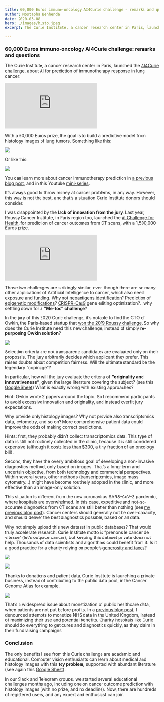 ```yaml
---
title: 60,000 Euros immuno-oncology AI4Curie challenge - remarks and questions
author: Mostapha Benhenda
date: 2020-03-08
hero: ./images/histo.jpeg
excerpt: The Curie Institute, a cancer research center in Paris, launched the AI4Curie challenge, about AI for immunotherapy.

---
```

### 60,000 Euros immuno-oncology AI4Curie challenge: remarks and questions

The Curie Institute, a cancer research center in Paris, launched the [AI4Curie challenge](https://curie.fr/landing/ai4curie), about AI for prediction of immunotherapy response in lung cancer:


  <iframe  style="margin:0 auto;" src="https://www.youtube.com/embed/qYi_13LaVe8" frameborder="0" allow="accelerometer; autoplay; encrypted-media; gyroscope; picture-in-picture" allowfullscreen></iframe>


With a 60,000 Euros prize, the goal is to build a predictive model from histology images of lung tumors. Something like this:

![](https://cdn-images-1.medium.com/max/800/1*muw4ma94XdOQQRr-hJnNNw.jpeg)

Or like this:

![](https://cdn-images-1.medium.com/max/800/1*MEffcL5uks6LqqHQGG810g.png)

You can learn more about cancer immunotherapy prediction in [a previous blog post](https://medium.com/the-ai-lab/how-to-better-predict-cancer-immunotherapy-results-f81747af75c8), and in this Youtube [mini-series](https://youtu.be/7ACNiebz0ko).

It’s always good to throw money at cancer problems, in any way. However, this way is not the best, and that’s a situation Curie Institute donors should consider.

I was disappointed by the **lack of innovation from the jury**. Last year, Roussy Cancer Institute, in Paris region too, launched the [AI Challenge for Health](https://www.aichallenge.parisregion.eu/health-challenge/), for prediction of cancer outcomes from CT scans, with a 1,500,000 Euros prize.

  <iframe  style="margin:0 auto;" src="https://www.youtube.com/embed/j1llXz6f_yQ" frameborder="0" allow="accelerometer; autoplay; encrypted-media; gyroscope; picture-in-picture" allowfullscreen></iframe>




Those two challenges are strikingly similar, even though there are so many other applications of Artificial Intelligence to cancer, which also need exposure and funding. Why not [neoantigens identification](https://github.com/openvax/mhcflurry)? Prediction of [epigenetic modifications](https://bmcgenomics.biomedcentral.com/articles/10.1186/s12864-019-5489-4)? [CRISPR-Cas9](http://www.deepcrispr.net/) gene editing optimization?…why settling down for a **“Me-too” challenge**?

In the jury of this 2020 Curie challenge, it’s notable to find the CTO of Owkin, the Paris-based startup that [won the 2019 Roussy challenge](https://www.iledefrance.fr/owkin-remporte-le-1er-challenge-ai-health). So why does the Curie Institute need this new challenge, instead of simply **re-purposing Owkin solution**?

![](https://cdn-images-1.medium.com/max/800/1*GdaPdbCM3n-cmw_AXkVgHg.png)

Selection criteria are not transparent: candidates are evaluated only on their proposals. The jury arbitrarily decides which applicant they prefer. This raises doubts about competition fairness. Will the ultimate standard be the legendary “copinage”?

In particular, how will the jury evaluate the criteria of **“originality and innovativeness”**, given the large literature covering the subject? (see this [Google Sheet](https://docs.google.com/spreadsheets/d/1ZbeA6E0lmGzl_pQ7MzblF3Z1zJ5CINGzsxnJy9w8H38/edit?usp=sharing)) What is exactly wrong with existing approaches?

Hint: Owkin wrote 2 papers around the topic. So I recommend participants to avoid excessive innovation and originality, and instead overfit jury expectations.

Why provide only histology images? Why not provide also transcriptomics data, cytometry, and so on? More comprehensive patient data could improve the odds of making correct predictions.

Hints: first, they probably didn’t collect transcriptomics data. This type of data is still not routinely collected in the clinic, because it is still considered expensive (although [it costs less than $300](http://www.longwoodgenomics.org/2017/08/25/the-cost-effective-of-tumor-rna-seq/), a tiny fraction of an oncology bill).

Second, they have the overly ambitious goal of developing a non-invasive diagnostics method, only based on images. That’s a long-term and uncertain objective, from both technology and commercial perspectives. Within several years, other methods (transcriptomics, image mass cytometry…) might have become routinely adopted in the clinic, and more effective than an image-only solution.

This situation is different from the new coronavirus SARS-CoV-2 pandemic, where hospitals are overwhelmed. In this case, expeditive and not-so-accurate diagnostics from CT scans are still better than nothing (see [my previous blog post](https://melwy.com/blog/coronavirus-how-can-ai-help)). Cancer centers should generally not be over-capacity, and should deliver the best diagnostics possible, based on all data.

Why not simply upload this new dataset in public databases? That would truly accelerate research. Curie Institute motto is “prenons le cancer de vitesse” (let’s outpace cancer), but keeping this dataset private does not help. Thousands of data scientists and algorithms could benefit from it. Is it a good practice for a charity relying on people’s [generosity and taxes](https://institut-curie.org/page/our-economic-model)?

![](https://cdn-images-1.medium.com/max/800/1*TwOf_K-w6it0eADRRp2Ssg.jpeg)

  

![](https://cdn-images-1.medium.com/max/800/1*0rc3t23XHeFKaArGo5sPOg.jpeg)

Thanks to donations and patient data, Curie Institute is launching a private business, instead of contributing to the public data pool, in the Cancer Genome Atlas for example.

![](https://cdn-images-1.medium.com/max/800/1*KNPEmRTtR431Ol-NqbBWeQ.png)

That’s a widespread issue about monetization of public healthcare data, when patients are not put before profits. In a [previous blog post](https://melwy.com/blog/nhs-data-public-health-data-should-be-free-and-not-for-sale), I denounced attempts to monetize NHS data in the United Kingdom, instead of maximizing their use and potential benefits. Charity hospitals like Curie should do everything to get cures and diagnostics quickly, as they claim in their fundraising campaigns.

### Conclusion

The only benefits I see from this Curie challenge are academic and educational. Computer vision enthusiasts can learn about medical and histology images with this **toy problem,** supported with abundant literature (see again this [Google Sheet](https://docs.google.com/spreadsheets/d/1ZbeA6E0lmGzl_pQ7MzblF3Z1zJ5CINGzsxnJy9w8H38/edit?usp=sharing)).

In our [Slack](https://join.slack.com/t/dsformedicine/shared_invite/enQtODA1MDc1NDQ4ODIyLTMzNWFiY2YwYmQ4NDBkYTE5ZWQ0NDQ4YmNiMGE5MmMyYWU5MTkyNjgzMDFiNjdjNjRhYWUwNDJjZThjZmQzZDM) and [Telegram](https://t.me/joinchat/Go4mTxRr9Tbx53S_w-0-vQ) groups, we started several educational challenges months ago, including one on cancer outcome prediction with histology images (with no prize, and no deadline). Now, there are hundreds of registered users, and any expert and enthusiast can join.
